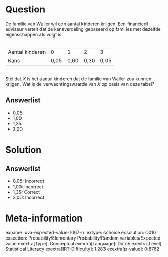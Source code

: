 Question
========

De familie van Waller wil een aantal kinderen krijgen. Een financieel
adviseur vertelt dat de kansverdeling gebaseerd op families met dezelfde
eigenschappen als volgt is:\
\

  ----------------- ------ ------ ------ ------
  Aantal kinderen   0      1      2      3
  Kans              0,05   0,60   0,30   0,05
  ----------------- ------ ------ ------ ------

\
Stel dat *X* is het aantal kinderen dat de familie van Waller zou kunnen
krijgen. Wat is de verwachtingswaarde van *X* op basis van deze tabel?

Answerlist
----------

* 0,05
* 1,00
* 1,35
* 3,00

Solution
========

Answerlist
----------

* 0,05: Incorrect
* 1,00: Incorrect
* 1,35: Correct
* 3,00: Incorrect

Meta-information
================
exname: uva-expected-value-1067-nl
extype: schoice
exsolution: 0010
exsection: Probability/Elementary Probability/Random variables/Expected value
exextra[Type]: Conceptual
exextra[Language]: Dutch
exextra[Level]: Statistical Literacy
exextra[IRT-Difficulty]: 1.283
exextra[p-value]: 0.8762
